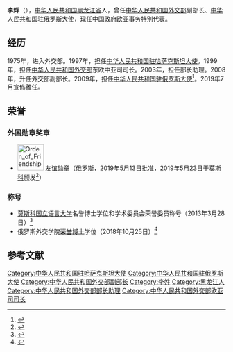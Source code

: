 {{Infobox person
|姓名=李辉
|图像=Li Hui diplomat.jpg
|图像说明=李辉
|出生日期={{birth year and age|1953|2}}
|出生地={{PRC}}[[黑龙江省|黑龙江省]]
|死亡日期=
|死亡地=
|国籍={{PRC}}
|政党={{CPC}}
|母校=[[北京外国语学院|北京外国语学院]]
|配偶=
|职业=外交官
|民族=汉族
|奖项= {{俄罗斯友谊勋章}}}}
'''李辉'''（{{bd|1953年|2月||catIdx=L李}}），[[中华人民共和国|中华人民共和国]][[黑龙江省|黑龙江省]]人，曾任[[中华人民共和国外交部|中华人民共和国外交部]]副部长、[[中国驻俄罗斯使列表|中华人民共和国驻俄罗斯大使]]，现任中国政府欧亚事务特别代表。

==经历==
1975年，进入外交部。1997年，担任[[中国驻哈萨克斯坦大使列表|中华人民共和国驻哈萨克斯坦大使]]。1999年，担任[[中华人民共和国外交部|中华人民共和国外交部]]东欧中亚司司长。2003年，担任部长助理。2008年，升任外交部副部长。2009年，担任[[中国驻俄罗斯使列表|中华人民共和国驻俄罗斯大使]]<ref>{{cite news|title=中国驻俄大使李辉总结2011年中俄关系展望2012|url=http://www.china.com.cn/international/txt/2012-01/10/content_24371144.htm|accessdate=2012-02-14|newspaper=中国网|archive-date=2016-03-05|archive-url=https://web.archive.org/web/20160305034339/http://www.china.com.cn/international/txt/2012-01/10/content_24371144.htm|dead-url=no}}</ref>。2019年7月宣佈離任。

==荣誉==
===外国勋章奖章===
* [[File:Orden_of_Friendship.png|60px]] [[友谊勋章_(俄罗斯)|友谊勋章]]（[[俄罗斯|俄罗斯]]，2019年5月13日批准，2019年5月23日于[[莫斯科|莫斯科]]颁发<ref>{{cite web |title=俄罗斯总统普京向驻俄大使李辉授予“友谊勋章” |url=http://ru.china-embassy.org/chn/sghd/t1666129.htm |publisher=中华人民共和国驻俄罗斯联邦大使馆 |date=2019-05-24 |access-date=2021-08-16 |archive-date=2021-08-16 |archive-url=https://web.archive.org/web/20210816042630/http://ru.china-embassy.org/chn/sghd/t1666129.htm |dead-url=no }}</ref>）

===称号===
*[[莫斯科国立语言大学|莫斯科国立语言大学]]名誉博士学位和学术委员会荣誉委员称号（2013年3月28日）<ref>{{cite web |title=李辉大使在接受莫斯科国立语言大学名誉博士学位和学术委员会荣誉委员称号仪式上的致辞 |url=http://ru.chineseembassy.org/chn/sghd/t1026633.htm |publisher=[[中华人民共和国驻俄罗斯联邦大使馆|中华人民共和国驻俄罗斯联邦大使馆]] |date=2013年3月29日 |access-date=2019年6月15日 |archive-date=2019年6月15日 |archive-url=https://web.archive.org/web/20190615092055/http://ru.chineseembassy.org/chn/sghd/t1026633.htm |dead-url=no }}</ref>
*俄罗斯外交学院[[荣誉博士|荣誉博士]]学位（2018年10月25日）<ref>{{cite web |author1=屈海齐 |author2=李明琪 |title=俄罗斯外交学院授予中国驻俄大使李辉荣誉博士学位 |url=http://ru.people.com.cn/n1/2018/1026/c408039-30365549.html |publisher=[[人民网|人民网]] |date=2018年10月26日 |access-date=2019年6月15日 |archive-date=2019年6月15日 |archive-url=https://web.archive.org/web/20190615091606/http://ru.people.com.cn/n1/2018/1026/c408039-30365549.html |dead-url=no }}</ref>

==参考文献==
{{reflist}}
{{start box}}
{{s-dip}}
{{s-before|[[刘古昌|刘古昌]]}}
{{s-title|[[中國駐俄羅斯/蘇聯大使列表|中華人民共和國駐俄羅斯大使]]|2009年7月－2019年8月}}
{{s-after|[[张汉晖|张汉晖]]}}
{{s-before|[[陈棣|陈棣]]}}
{{s-title|[[中国驻哈萨克斯坦大使列表|中华人民共和国驻哈萨克斯坦大使]]|1997年8月－2000年3月}}
{{s-after|[[姚培生|姚培生]]}}
{{s-before|}}
{{s-title|[[中国政府|中国政府]][[欧亚|欧亚]]事务特别代表|2019年－}}
{{s-inc}}
{{end box}}
{{Authority control}}
{{DEFAULTSORT:Li Hui}}
[[Category:中华人民共和国驻哈萨克斯坦大使|Category:中华人民共和国驻哈萨克斯坦大使]]
[[Category:中华人民共和国驻俄罗斯大使|Category:中华人民共和国驻俄罗斯大使]]
[[Category:中华人民共和国外交部副部长|Category:中华人民共和国外交部副部长]]
[[Category:李姓|Category:李姓]]
[[Category:黑龙江人|Category:黑龙江人]]
[[Category:中华人民共和国外交部部长助理|Category:中华人民共和国外交部部长助理]]
[[Category:中华人民共和国外交部欧亚司司长|Category:中华人民共和国外交部欧亚司司长]]